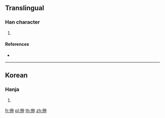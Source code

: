 {{character info/new}}
==Translingual==

===Han character===
{{Han char|rn=9|rad=人|as=06|sn=8|four=|canj=OOL|ids=⿰亻仲}}

# {{defn|Han|sort=人06}}

====References====
* {{Han ref|kx=0102.291|dkj=|dj=|hdz=|uh=3456|ud=13398|bh=|bd=}}

----

==Korean==

===Hanja===
{{ko-hanja|hangeul=중|rv=jung|mr=chung|y=cwung}}

# {{defn|lang=ko|sort=人06}}

[[fr:㑖]]
[[pl:㑖]]
[[th:㑖]]
[[zh:㑖]]